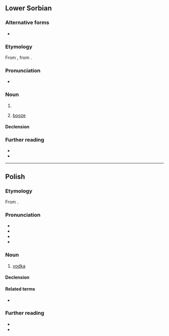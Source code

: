 {{also|wodka|Wodka|wódką}}
==Lower Sorbian==

===Alternative forms===
* {{l|dsb|wodka}} {{q|obsolete}}

===Etymology===
From {{suf|dsb|wóda|ka}}, from {{inh|dsb|ine-pro|*wódr̥}}.

===Pronunciation===
* {{IPA|dsb|/ˈwɨtka/|/ˈwɛtka/|/ˈwʊtka/|qual3=dated}}

===Noun===
{{dsb-noun|f}}

# {{diminutive of|dsb|wóda}}
# {{lb|dsb|euphemistic}} [[booze]]

====Declension====
{{dsb-decl-noun-3|wód|k}}

===Further reading===
* {{R:dsb:Muka}}
* {{R:dsb:Starosta}}

----

==Polish==
{{wp|lang=pl}}

===Etymology===
From {{suf|pl|woda|ka}}.

===Pronunciation===
* {{pl-IPA}}
* {{audio|pl|pl-wódka.ogg|Audio}}
* {{hyph|pl|wód|ka}}
* {{rhymes|pl|utka}}

===Noun===
{{pl-noun|f|dim=wódeczka|aug=wóda}}

# [[vodka]]

====Declension====
{{pl-decl-noun-f}}

====Related terms====
* {{s|adjective}} {{l|pl|wódczany}}

===Further reading===
* {{R:pl:WSJP}}
* {{R:PWN}}

{{c|pl|Distilled beverages}}